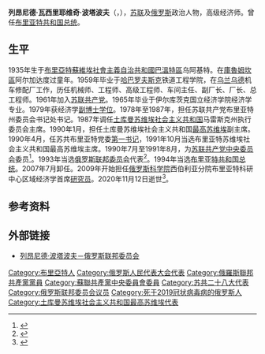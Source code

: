 {{同名人物|波塔波夫|波塔波夫}}
{{Infobox officeholder
| 姓名     = 列昂尼德·波塔波夫
| 原名     = Леонид Потапов
| 图像     = Leonid Potapov.jpg
| 性别     = 男
| 职务     = [[布里亞特共和國首腦|布里亚特共和国总统]]
| 就任日期 = 1994年7月8日
| 卸任日期 = 2007年7月10日
| 前任     = 首任
| 继任     = [[维亚切斯拉夫·弗拉基米罗维奇·纳戈维岑|维亚切斯拉夫·纳戈维岑]]
| 出生日期 = 1935年7月4日
| 出生地点 = {{URS}}[[布里亞特蘇維埃社會主義自治共和國|布里亞特蘇維埃社會主義自治共和國]][[巴溫特區|巴溫特區]]乌阿基特
| 逝世日期 = {{Dda|2020|11|12|1935|7|4}}
| 逝世地点 = {{RUS}}[[布里亚特共和国|布里亚特共和国]][[乌兰乌德|乌兰乌德]]
| 职业     = [[政治人物|政治人物]]
| 民族     = [[俄罗斯人|俄罗斯人]]
| 政党     = [[俄罗斯联邦共产党|俄罗斯联邦共产党]]
| 获奖     = {{{!}} style="background: transparent"
{{!}} {{三级祖国功勋勋章}} {{!!}} {{四级祖国功勋勋章}}
{{!}}}
{{{!}} style="background: transparent"
{{!}} {{俄罗斯友谊勋章}} {{!!}} {{十月革命勋章}} {{!!}} {{劳动红旗勋章}} {{!!}} {{苏联荣誉勋章}}
{{!}}}
}}
'''列昂尼德·瓦西里耶维奇·波塔波夫'''（{{lang-ru|Леонид Васильевич Потапов}}，{{bd|1935年|7月4日|2020年|11月12日|catIdx=Potapov}}），[[苏联|苏联]]及[[俄罗斯|俄罗斯]]政治人物，高级经济师。曾任[[布里亞特共和國首腦|布里亚特共和国总统]]。

==生平==
1935年生于[[布里亞特蘇維埃社會主義自治共和國|布里亞特蘇維埃社會主義自治共和國]][[巴溫特區|巴溫特區]]乌阿基特。在[[庫魯姆坎區|庫魯姆坎區]]阿尔加达度过童年。1959年毕业于[[哈巴罗夫斯克|哈巴罗夫斯克]]铁道工程学院，在[[乌兰乌德|乌兰乌德]]机车修配厂工作，历任机械师、工程师、高级工程师、车间主任、副厂长、厂长、总工程师。1961年加入[[苏联共产党|苏联共产党]]。1965年毕业于伊尔库茨克国立经济学院经济学专业。1979年获经济学[[副博士学位|副博士学位]]。1978年至1987年，担任苏联共产党布里亚特州委员会书记处书记。1987年调任[[土库曼苏维埃社会主义共和国|土库曼苏维埃社会主义共和国]]马雷斯克州执行委员会主席。1990年1月，担任土库曼苏维埃社会主义共和国[[最高苏维埃|最高苏维埃]]副主席。1990年4月，任苏共布里亚特党委[[第一书记|第一书记]]，1991年10月当选布里亚特苏维埃社会主义共和国最高苏维埃主席。1990年7月至1991年8月，为[[苏联共产党中央委员会|苏联共产党中央委员会]]委员<ref>{{cite web |title=Потапов Леонид Васильевич |url=http://personize.ru/view/2814 |publisher=Personize |archiveurl=https://web.archive.org/web/20150419065828/http://personize.ru/view/2814 |archivedate=2015-04-19 |accessdate=2020-11-12 |dead-url=no }}</ref>。1993年当选[[俄罗斯联邦委员会|俄罗斯联邦委员会]]代表<ref>{{cite web |title=Умер первый президент Бурятии Леонид Потапов |url=https://ria.ru/20201112/potapov-1584210409.html |publisher=[[俄罗斯新闻社|РИА Новости]] |language=ru |date=2020-11-12 |access-date=2020-11-12 |archive-date=2020-12-01 |archive-url=https://web.archive.org/web/20201201115448/https://ria.ru/20201112/potapov-1584210409.html }}</ref>。1994年当选[[布里亞特共和國首腦|布里亚特共和国总统]]。2007年7月卸任。2009年开始担任[[俄罗斯科学院|俄罗斯科学院]]西伯利亚分院布里亚特科研中心区域经济学首席[[研究员|研究员]]。2020年11月12日逝世<ref>{{cite web |title=Умер первый президент Бурятии Леонид Потапов |url=https://tass.ru/obschestvo/9980699 |publisher=[[俄通社-塔斯社|ТАСС]] |language=ru |date=2020-11-12 |accessdate=2020-11-12 |archive-date=2020-11-30 |archive-url=https://web.archive.org/web/20201130132805/https://tass.ru/obschestvo/9980699 |dead-url=no }}</ref>。
==参考资料==
{{reflist}}
==外部链接==
*[http://council.gov.ru/services/reference/9895/ 列昂尼德·波塔波夫－俄罗斯联邦委员会] {{Wayback|url=http://council.gov.ru/services/reference/9895/ |date=20201119050254 }}
{{Authority control}}
{{DEFAULTSORT:Potapov, Leonid}}
[[Category:布里亞特人|Category:布里亞特人]]
[[Category:俄罗斯人民代表大会代表|Category:俄罗斯人民代表大会代表]]
[[Category:俄羅斯聯邦共產黨黨員|Category:俄羅斯聯邦共產黨黨員]]
[[Category:蘇聯共產黨中央委員會委員|Category:蘇聯共產黨中央委員會委員]]
[[Category:苏共二十八大代表|Category:苏共二十八大代表]]
[[Category:俄罗斯联邦委员会议员|Category:俄罗斯联邦委员会议员]]
[[Category:死于2019冠状病毒病的俄罗斯人|Category:死于2019冠状病毒病的俄罗斯人]]
[[Category:土库曼苏维埃社会主义共和国最高苏维埃代表|Category:土库曼苏维埃社会主义共和国最高苏维埃代表]]